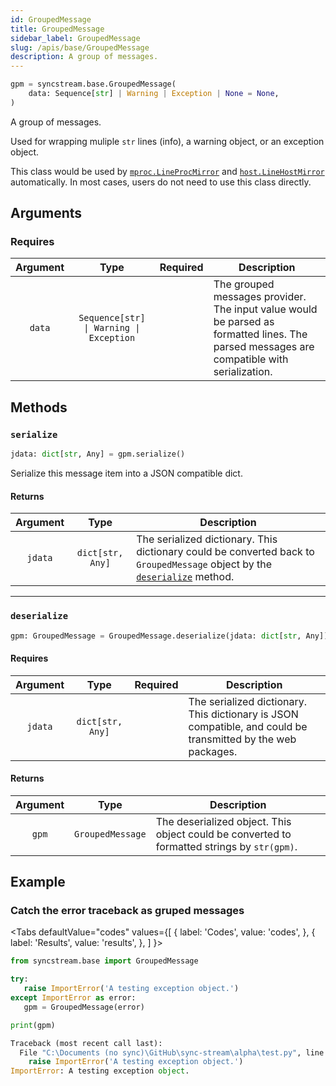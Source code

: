```yaml
---
id: GroupedMessage
title: GroupedMessage
sidebar_label: GroupedMessage
slug: /apis/base/GroupedMessage
description: A group of messages.
---
```





<APITopBar type="class" isPrivate={true} source="base.GroupedMessage" />

```python
gpm = syncstream.base.GroupedMessage(
    data: Sequence[str] | Warning | Exception | None = None,
)
```

A group of messages.

Used for wrapping muliple `str` lines (info), a warning object, or an exception object.

This class would be used by [`mproc.LineProcMirror`](../mproc/LineProcMirror.mdx) and [`host.LineHostMirror`](../host/LineHostMirror.mdx) automatically. In most cases, users do not need to use this class directly.

## Arguments

### Requires

| Argument |                  Type                   | Required | <center>Description</center>                                                                                                              |
| :------: | :-------------------------------------: | :------: | :---------------------------------------------------------------------------------------------------------------------------------------- |
|  `data`  | `Sequence[str] \| Warning \| Exception` |          | The grouped messages provider. The input value would be parsed as formatted lines. The parsed messages are compatible with serialization. |

## Methods

### <IconObjType type="method"/> `serialize`

```python
jdata: dict[str, Any] = gpm.serialize()
```

Serialize this message item into a JSON compatible dict.

#### Returns

| Argument |       Type       | <center>Description</center>                                                                                                                |
| :------: | :--------------: | :------------------------------------------------------------------------------------------------------------------------------------------ |
| `jdata`  | `dict[str, Any]` | The serialized dictionary. This dictionary could be converted back to `GroupedMessage` object by the [`deserialize`](#-deserialize) method. |

---

### <IconObjType type="method"/> `deserialize`

```python
gpm: GroupedMessage = GroupedMessage.deserialize(jdata: dict[str, Any])
```

#### Requires

| Argument |       Type       |             Required              | <center>Description</center>                                                                                 |
| :------: | :--------------: | :-------------------------------: | :----------------------------------------------------------------------------------------------------------- |
| `jdata`  | `dict[str, Any]` | <InlineIcon icon={vsiCheckIcon}/> | The serialized dictionary. This dictionary is JSON compatible, and could be transmitted by the web packages. |

#### Returns

| Argument |       Type       | <center>Description</center>                                                                |
| :------: | :--------------: | :------------------------------------------------------------------------------------------ |
|  `gpm`   | `GroupedMessage` | The deserialized object. This object could be converted to formatted strings by `str(gpm)`. |

## Example

### <IconObjType type="term"/> Catch the error traceback as gruped messages

<Tabs
  defaultValue="codes"
  values={[
    { label: 'Codes', value: 'codes', },
    { label: 'Results', value: 'results', },
  ]
}>

<TabItem value="codes">

```python showLineNumbers title="use_grouped_messages.py"
from syncstream.base import GroupedMessage

try:
   raise ImportError('A testing exception object.')
except ImportError as error:
   gpm = GroupedMessage(error)

print(gpm)
```

</TabItem>

<TabItem value="results">

```python
Traceback (most recent call last):
  File "C:\Documents (no sync)\GitHub\sync-stream\alpha\test.py", line 4, in <module>
    raise ImportError('A testing exception object.')
ImportError: A testing exception object.
```

</TabItem>
</Tabs>
